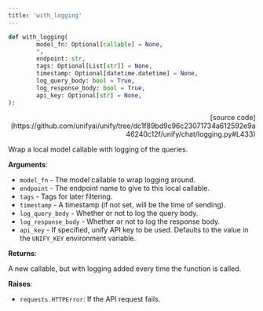 ```yaml
---
title: 'with_logging'
---
```


```python
def with_logging(
        model_fn: Optional[callable] = None,
        *,
        endpoint: str,
        tags: Optional[List[str]] = None,
        timestamp: Optional[datetime.datetime] = None,
        log_query_body: bool = True,
        log_response_body: bool = True,
        api_key: Optional[str] = None,
):
```

<p align="right">[source code](https://github.com/unifyai/unify/tree/dc1f89bd9c96c23071734a612592e9a46240c12f/unify/chat/logging.py#L433)</p>

Wrap a local model callable with logging of the queries.

**Arguments**:

- `model_fn` - The model callable to wrap logging around.
- `endpoint` - The endpoint name to give to this local callable.
- `tags` - Tags for later filtering.
- `timestamp` - A timestamp (if not set, will be the time of sending).
- `log_query_body` - Whether or not to log the query body.
- `log_response_body` - Whether or not to log the response body.
- `api_key` - If specified, unify API key to be used. Defaults to the value in the `UNIFY_KEY` environment variable.



**Returns**:

A new callable, but with logging added every time the function is called.



**Raises**:

- `requests.HTTPError`: If the API request fails.
